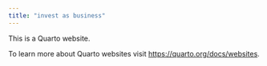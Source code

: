 ```yaml
---
title: "invest as business"
---
```


This is a Quarto website.

To learn more about Quarto websites visit <https://quarto.org/docs/websites>.
